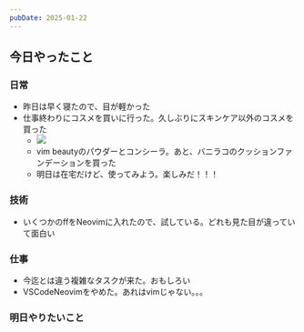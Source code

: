 ```yaml
---
pubDate: 2025-01-22
---
```



## 今日やったこと

### 日常

- 昨日は早く寝たので、目が軽かった
- 仕事終わりにコスメを買いに行った。久しぶりにスキンケア以外のコスメを買った
	- ![](/images/daily/2025-01-22/img1.jpg)
	- vim beautyのパウダーとコンシーラ。あと、バニラコのクッションファンデーションを買った
	- 明日は在宅だけど、使ってみよう。楽しみだ！！！

### 技術

- いくつかのffをNeovimに入れたので、試している。どれも見た目が違っていて面白い

### 仕事

- 今迄とは違う複雑なタスクが来た。おもしろい
- VSCodeNeovimをやめた。あれはvimじゃない。。。


### 明日やりたいこと

